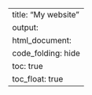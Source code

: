 ---
title: "My website"
output: 
  html_document:
    code_folding: hide
    toc: true
    toc_float: true
---